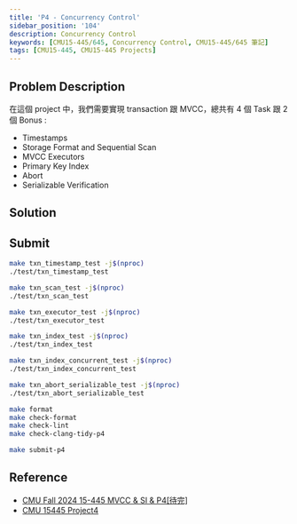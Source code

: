 ```yaml
---
title: 'P4 - Concurrency Control'
sidebar_position: '104'
description: Concurrency Control
keywords: [CMU15-445/645, Concurrency Control, CMU15-445/645 筆記]
tags: [CMU15-445, CMU15-445 Projects]
---
```


<head>
  <title>CMU 15-445 2024Fall P4 Concurrency Control</title>
</head>

## Problem Description

在這個 project 中，我們需要實現 transaction 跟 MVCC，總共有 4 個 Task 跟 2 個 Bonus :

- Timestamps
- Storage Format and Sequential Scan
- MVCC Executors
- Primary Key Index
- Abort
- Serializable Verification

## Solution

## Submit

```bash
make txn_timestamp_test -j$(nproc)
./test/txn_timestamp_test

make txn_scan_test -j$(nproc)
./test/txn_scan_test

make txn_executor_test -j$(nproc)
./test/txn_executor_test

make txn_index_test -j$(nproc)
./test/txn_index_test

make txn_index_concurrent_test -j$(nproc)
./test/txn_index_concurrent_test

make txn_abort_serializable_test -j$(nproc)
./test/txn_abort_serializable_test
```

```bash
make format
make check-format
make check-lint
make check-clang-tidy-p4
```

```bash
make submit-p4
```

## Reference

- [CMU Fall 2024 15-445 MVCC & SI & P4[待完]](https://zhuanlan.zhihu.com/p/10666804837)
- [CMU 15445 Project4](https://4ever-xxxl.github.io/cmu-15445-project-4/)
